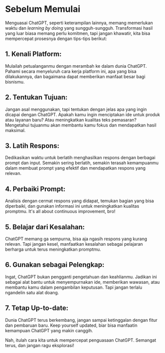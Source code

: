 # Sebelum Memulai

Menguasai ChatGPT, seperti keterampilan lainnya, memang memerlukan waktu dan *learning by doing* yang sungguh-sungguh. Transformasi hasil yang luar biasa memang perlu komitmen, tapi jangan khawatir, kita bisa mempercepat prosesnya dengan tips-tips berikut:

## **1. Kenali Platform:**

Mulailah petualanganmu dengan merambah ke dalam dunia ChatGPT. Pahami secara menyeluruh cara kerja platform ini, apa yang bisa dilakukannya, dan bagaimana dapat memberikan manfaat besar bagi bisnismu.

## **2. Tentukan Tujuan:**

Jangan asal menggunakan, tapi tentukan dengan jelas apa yang ingin dicapai dengan ChatGPT. Apakah kamu ingin menciptakan ide untuk produk atau layanan baru? Atau meningkatkan kualitas teks pemasaran? Mengetahui tujuanmu akan membantu kamu fokus dan mendapatkan hasil maksimal.

## **3. Latih Respons:**

Dedikasikan waktu untuk berlatih menghasilkan respons dengan berbagai prompt dan input. Semakin sering berlatih, semakin terasah kemampuanmu dalam membuat prompt yang efektif dan mendapatkan respons yang relevan.

## **4. Perbaiki Prompt:**

Analisis dengan cermat respons yang didapat, temukan bagian yang bisa diperbaiki, dan gunakan informasi ini untuk meningkatkan kualitas promptmu. It's all about continuous improvement, bro!

## **5. Belajar dari Kesalahan:**

ChatGPT memang ga sempurna, bisa aja ngasih respons yang kurang relevan. Tapi jangan kesel, manfaatkan kesalahan sebagai pelajaran berharga untuk terus meningkatkan promptmu.

## **6. Gunakan sebagai Pelengkap:**

Ingat, ChatGPT bukan pengganti pengetahuan dan keahlianmu. Jadikan ini sebagai alat bantu untuk menyempurnakan ide, memberikan wawasan, atau membantu kamu dalam pengambilan keputusan. Tapi jangan terlalu ngandelin satu alat doang.

## **7. Tetap Up-to-date:**

Dunia ChatGPT terus berkembang, jangan sampai ketinggalan dengan fitur dan pembaruan baru. Keep yourself updated, biar bisa manfaatin kemampuan ChatGPT yang makin canggih.

Nah, itulah cara kita untuk mempercepat penguasaan ChatGPT. Semangat terus, dan jangan ragu eksplorasi!